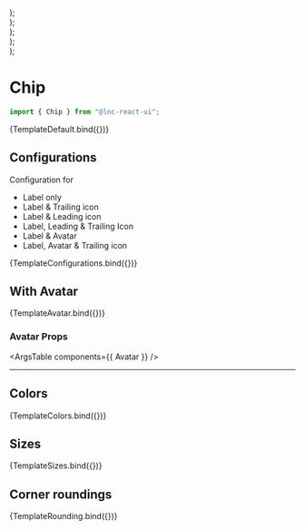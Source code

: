 
<Meta title="Data display/Chip" component={Chip} />


  <div style={{ display: "flex", justifyContent: "space-evenly" }}>
    <Chip {...args} label={"Chip"} />
    <Chip {...args} label={"Chip"} leadingIcon="square" />
    <Chip {...args} label={"Chip"} leadingIcon="square" trailingIcon="times" />
    <Chip {...args} label={"Chip"} avatar={true} borderRadius="curved" />
    <Chip
      {...args}
      label={"Chip"}
      avatar={true}
      trailingIcon="times"
      borderRadius="curved"
    />
  </div>
);

  <div style={{ display: "flex", justifyContent: "space-evenly" }}>
    <Chip {...args} label={"Cat"} avatar={true} avatarProps={{ icon: "cat" }} />
    <Chip
      {...args}
      label={"User"}
      avatar={true}
      borderRadius="curved"
      avatarProps={{ image: logo }}
    />
  </div>
);

  <div style={{ display: "flex", justifyContent: "space-evenly" }}>
    <Chip {...args} label={"Chip"} color="primary" />
    <Chip {...args} label={"Chip"} color="secondary" />
    <Chip {...args} label={"Chip"} color="success" />
    <Chip {...args} label={"Chip"} color="warning" />
    <Chip {...args} label={"Chip"} color="danger" />
    <Chip {...args} label={"Chip"} color="information" />
    <Chip {...args} label={"Chip"} color="neutral" />
  </div>
);

  <div style={{ display: "flex", gap: "7px" }}>
    <Chip {...args} label={"Chip"} size="small" />
    <Chip {...args} label={"Chip"} size="medium" />
    <Chip {...args} label={"Chip"} size="large" />
  </div>
);

  <div style={{ display: "flex", gap: "7px" }}>
    <Chip {...args} label={"Chip"} borderRadius="regular" />
    <Chip {...args} label={"Chip"} borderRadius="curved" />
  </div>
);

# Chip

```jsx
import { Chip } from "@lnc-react-ui";
```

<Canvas>
  <Story name="Default" args={{ label: "Chip" }}>
    {TemplateDefault.bind({})}
  </Story>
</Canvas>

<ArgsTable story="Default" />

## Configurations

Configuration for

- Label only
- Label & Trailing icon
- Label & Leading icon
- Label, Leading & Trailing Icon
- Label & Avatar
- Label, Avatar & Trailing icon

<Canvas>
  <Story name="Configurations" args={{}}>
    {TemplateConfigurations.bind({})}
  </Story>
</Canvas>

## With Avatar

<Canvas>
  <Story name="With Avatar" args={{}}>
    {TemplateAvatar.bind({})}
  </Story>
</Canvas>

### Avatar Props

<ArgsTable components={{ Avatar }} />

---

## Colors

<Canvas>
  <Story name="Colors" args={{}}>
    {TemplateColors.bind({})}
  </Story>
</Canvas>

## Sizes

<Canvas>
  <Story name="Sizes" args={{}}>
    {TemplateSizes.bind({})}
  </Story>
</Canvas>

## Corner roundings

<Canvas>
  <Story name="Corner Roundings" args={{}}>
    {TemplateRounding.bind({})}
  </Story>
</Canvas>
